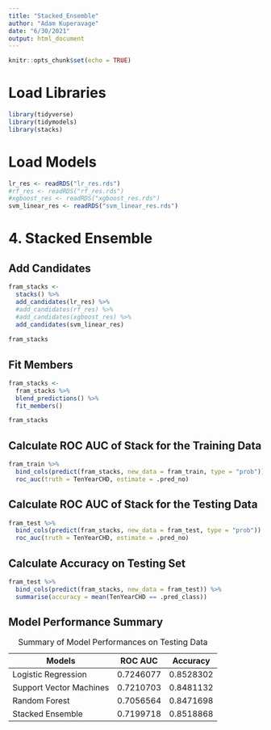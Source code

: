 ---
title: "Stacked_Ensemble"
author: "Adam Kuperavage"
date: "6/30/2021"
output: html_document
---

```{r setup, include=FALSE}
knitr::opts_chunk$set(echo = TRUE)
```

# Load Libraries

```{r}
library(tidyverse)
library(tidymodels)
library(stacks)
```

# Load Models

```{r}
lr_res <- readRDS("lr_res.rds")
#rf_res <- readRDS("rf_res.rds")
#xgboost_res <- readRDS("xgboost_res.rds")
svm_linear_res <- readRDS("svm_linear_res.rds")

```

# 4. Stacked Ensemble

## Add Candidates

```{r}
fram_stacks <- 
  stacks() %>% 
  add_candidates(lr_res) %>% 
  #add_candidates(rf_res) %>% 
  #add_candidates(xgboost_res) %>% 
  add_candidates(svm_linear_res)
  
fram_stacks
```

## Fit Members

```{r}
fram_stacks <- 
  fram_stacks %>% 
  blend_predictions() %>% 
  fit_members()

fram_stacks
```

## Calculate ROC AUC of Stack for the Training Data

```{r}
fram_train %>% 
  bind_cols(predict(fram_stacks, new_data = fram_train, type = "prob")) %>% 
  roc_auc(truth = TenYearCHD, estimate = .pred_no)
```

## Calculate ROC AUC of Stack for the Testing Data

```{r}
fram_test %>% 
  bind_cols(predict(fram_stacks, new_data = fram_test, type = "prob")) %>% 
  roc_auc(truth = TenYearCHD, estimate = .pred_no)
```

## Calculate Accuracy on Testing Set

```{r}
fram_test %>% 
  bind_cols(predict(fram_stacks, new_data = fram_test)) %>% 
  summarise(accuracy = mean(TenYearCHD == .pred_class))
```


## Model Performance Summary

| Models                  | ROC AUC   | Accuracy  |
|-------------------------|-----------|-----------|
| Logistic Regression     | 0.7246077 | 0.8528302 |
| Support Vector Machines | 0.7210703 | 0.8481132 |
| Random Forest           | 0.7056564 | 0.8471698 |
| Stacked Ensemble        | 0.7199718 | 0.8518868	|          |

: Summary of Model Performances on Testing Data



